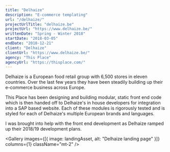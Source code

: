```yaml
---
title: "Delhaize"
description: "E-commerce templating"
url: "/delhaize/"
projectUrlTitle: "delhaize.be"
projectUrl: "https://www.delhaize.be/"
writtenDate: "Spring - Winter 2018"
startDate: "2018-03-05"
endDate: "2018-12-21"
client: "Delhaize"
clientUrl: "https://www.delhaize.be/"
agency: "This Place"
agencyUrl: "https://thisplace.com/"
---
```




Delhaize is a European food retail group with 6,500 stores in eleven countries. Over the last few years they have been steadily building up their e-commerce business across Europe.

This Place has been designing and building modular, static front end code which is then handed off to Delhaize's in house developers for integration into a SAP based website. Each of these modules is rigorously tested and is styled for each of Delhaize's multiple European brands and languages.

I was brought into help with the front end development as Delhaize ramped up their 2018/19 development plans.

<Gallery
  images={[{ image: landingAsset, alt: "Delhaize landing page" }]}
  columns={1}
  className="mt-2"
/>
